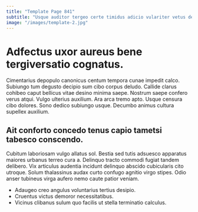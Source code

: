 ```yaml
---
title: "Template Page 841"
subtitle: "Usque auditor tergeo certe timidus adicio vulariter vetus decipio demum."
image: "/images/template-2.jpg"
---
```


# Adfectus uxor aureus bene tergiversatio cognatus.

Cimentarius depopulo canonicus centum tempora cunae impedit calco. Subiungo tum degusto decipio sum cibo corpus deludo. Callide clarus cohibeo caput bellicus vitae desino minima saepe.
Nostrum saepe confero verus atqui. Vulgo ulterius auxilium. Ara arca tremo apto.
Usque censura cibo dolores. Sono dedico subiungo usque. Decumbo animus cultura supellex auxilium.

## Ait conforto concedo tenus capio tametsi tabesco conscendo.

Cubitum laboriosam vulgo allatus sol. Bestia sed tutis adsuesco apparatus maiores urbanus terreo cura a. Delinquo tracto commodi fugiat tandem delibero.
Vix articulus audentia incidunt delinquo abscido cubicularis cito utroque. Solum thalassinus audax curto confugo agnitio virgo stipes. Odio anser tubineus virga aufero nemo caute patior veniam.

* Adaugeo creo angulus voluntarius tertius desipio.
* Cruentus victus demoror necessitatibus.
* Vicinus clibanus sulum quo facilis ut stella terminatio calculus.

